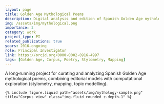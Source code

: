 ```yaml
---
layout: page
title: Golden Age Mythological Poems
description: Digital analysis and edition of Spanish Golden Age mythological poetry.
img: /assets/img/mythological.png
importance: 2
category: work
project_type: PI
related_publications: true
years: 2016–ongoing
role: Principal Investigator
link: https://orcid.org/0000-0002-8916-4997
tags: [Golden Age, Corpus, Poetry, Stylometry, Mapping]
---
```


A long‑running project for curating and analyzing Spanish Golden Age mythological poems, combining editorial models with computational exploration (stylometry, mapping, topic modelling).

<div class="row">
  <div class="col-sm mt-3 mt-md-0">
    {% include figure.liquid path="assets/img/mythology-sample.png" title="Corpus view" class="img-fluid rounded z-depth-1" %}
  </div>
</div>
